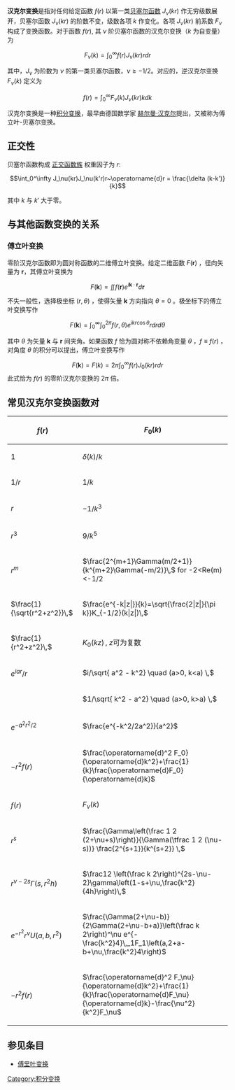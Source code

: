 {{unreferenced|time=2012-07-19T04:14:15+00:00}}
'''汉克尔变换'''是指对任何给定函数 <math>f(r)</math> 以第一类[[贝塞尔函数|贝塞尔函数]] <math>J_{\nu}(kr)</math> 作无穷级数展开，贝塞尔函数 <math>J_{\nu}(kr)</math> 的阶数不变，级数各项 <math>k</math> 作变化。各项 <math>J_{\nu}(kr)</math> 前系数 <math>F_{\nu}</math> 构成了变换函数。对于函数 <math>f(r)</math>, 其 <math>\nu</math> 阶贝塞尔函数的汉克尔变换（<math>k</math> 为自变量）为

:<math>F_{\nu}(k)=\int_{0}^{\infty}f(r)J_{\nu}(kr)rdr
</math>

其中，<math>J_{\nu}</math> 为阶数为 <math>\nu</math> 的第一类贝塞尔函数，<math>\nu\ge-1/2</math>。对应的，逆汉克尔变换 <math>F_{\nu}(k)</math> 定义为

:<math>
f(r)=\int_{0}^{\infty}F_{\nu}(k)J_{\nu}(kr)kdk
</math>

汉克尔变换是一种[[积分变换|积分变换]]，最早由德国数学家 [[赫尔曼·汉克尔|赫尔曼·汉克尔]]提出，又被称为傅立叶-贝塞尔变换。

== 正交性 ==
贝塞尔函数构成 [[正交函数族|正交函数族]] 权重因子为 ''r'':

:<math>
\int_0^\infty J_\nu(kr)J_\nu(k'r)r~\operatorname{d}r = \frac{\delta (k-k')}{k}
</math>

其中 <math>k</math> 与 <math>k'</math> 大于零。

== 与其他函数变换的关系 ==

=== 傅立叶变换 ===

零阶汉克尔函数即为圆对称函数的二维傅立叶变换。给定二维函数 <math>F(\boldsymbol{r})</math> ，径向矢量为 <math>\boldsymbol{r}</math>，其傅立叶变换为

:<math>
F(\boldsymbol{k})=\iint f(\boldsymbol{r})e^{i\boldsymbol{k}\cdot\boldsymbol{r}}d\boldsymbol{r}
</math>

不失一般性，选择极坐标 <math>(r,\theta)</math> ，使得矢量 <math>\boldsymbol{k}</math> 方向指向 <math>\theta=0</math> 。极坐标下的傅立叶变换写作

:<math>
F(\boldsymbol{k})=\int_{0}^{\infty}\int_{0}^{2\pi}f(r,\theta)e^{ikr\cos\theta}rdrd\theta
</math>

其中 <math>\theta</math> 为矢量 <math>\boldsymbol{k}</math> 与 <math>\boldsymbol{r}</math> 间夹角。如果函数 <math>f</math> 恰为圆对称不依赖角变量 <math>\theta</math> ，<math>f\equiv f(r)</math> ，对角度 <math>\theta</math> 的积分可以提出，傅立叶变换写作 
:<math>F(\boldsymbol{k})=F(k)=2\pi\int_{0}^{\infty}f(r)J_{0}(kr)rdr
</math> 
此式恰为 <math>f(r)</math> 的零阶汉克尔变换的 <math>2\pi</math> 倍。

== 常见汉克尔变换函数对 ==
{|border="1" class="wikitable" cellpadding="5" cellspacing="0" align="center"
!<math>f(r)\,</math>
!<math>F_0(k)\,</math>
|-
|<math>1\,</math>
|<math>\delta(k)/k\,</math>
|-
|<math>1/r\,</math>
|<math>1/k\,</math>
|-
|<math>r\,</math>
|<math>-1/k^3\,</math>
|-
|<math>r^3\,</math>
|<math>9/k^5\,</math>
|-
|<math>r^{m}\,</math>
|<math>\frac{2^{m+1}\Gamma(m/2+1)}{k^{m+2}\Gamma(-m/2)}\,</math> for -2<Re(m)<-1/2

|-
|<math>\frac{1}{\sqrt{r^2+z^2}}\,</math>
|<math>\frac{e^{-k|z|}}{k}=\sqrt{\frac{2|z|}{\pi k}}K_{-1/2}(k|z|)\,</math><!--- ref Smythe 1968 --->
|-
|<math>\frac{1}{r^2+z^2}\,</math>
|<math>K_0(kz)\,</math>, <math>z</math>可为复数 
|-
|<math>e^{iar}/r\,</math>
|<math> i/\sqrt{ a^2 - k^2} \quad (a>0, k<a) \,</math>
|-
|<math> \,</math>
|<math> 1/\sqrt{ k^2 - a^2} \quad (a>0, k>a) \,</math>
|-
|<math>e^{-a^2r^2/2}\,</math>
|<math>\frac{e^{-k^2/2a^2}}{a^2}</math>
|-
|<math>-r^2 f(r)\,</math>
|<math>\frac{\operatorname{d}^2 F_0}{\operatorname{d}k^2}+\frac{1}{k}\frac{\operatorname{d}F_0}{\operatorname{d}k}</math>
|-
!<math>f(r)\,</math>
!<math>F_{\nu}(k)\,</math>
|-
|<math>r^s\,</math>
|<math>\frac{\Gamma\left(\frac 1 2 (2+\nu+s)\right)}{\Gamma(\tfrac 1 2 (\nu-s))} \frac{2^{s+1}}{k^{s+2}} \,</math>
|-
|<math>r^{\nu-2s}\Gamma\left(s,r^2 h\right)\,</math>
|<math>\frac12 \left(\frac k 2\right)^{2s-\nu-2}\gamma\left(1-s+\nu,\frac{k^2}{4h}\right)\,</math>
|-
|<math>e^{-r^2}r^\nu U\left(a,b,r^2\right)\,</math>
|<math>\frac{\Gamma(2+\nu-b)}{2\Gamma(2+\nu-b+a)}\left(\frac k 2\right)^\nu e^{-\frac{k^2}4}\,_1F_1\left(a,2+a-b+\nu,\frac{k^2}4\right)</math>
|-
|<math>-r^2 f(r)\,</math>
|<math>\frac{\operatorname{d}^2 F_\nu}{\operatorname{d}k^2}+\frac{1}{k}\frac{\operatorname{d}F_\nu}{\operatorname{d}k}-\frac{\nu^2}{k^2}F_\nu</math>
|}

==参见条目==
* [[傅里叶变换|傅里叶变换]]

[[Category:积分变换|Category:积分变换]]